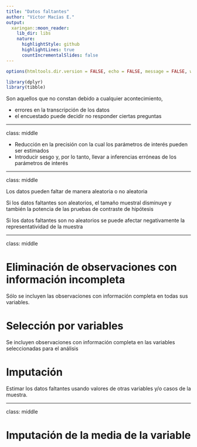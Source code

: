 ```yaml
---
title: "Datos faltantes"
author: "Víctor Macías E."
output:
  xaringan::moon_reader:
    lib_dir: libs
    nature:
      highlightStyle: github
      highlightLines: true
      countIncrementalSlides: false
---
```


```r
options(htmltools.dir.version = FALSE, echo = FALSE, message = FALSE, warning = FALSE)
```

```r
library(dplyr)
library(tibble)
```


Son aquellos que no constan debido a cualquier acontecimiento, 

- errores en la transcripción de los datos
- el encuestado puede decidir no responder ciertas preguntas 

---

class: middle

- Reducción en la precisión con la cual los parámetros de interés pueden ser estimados
- Introducir sesgo y, por lo tanto, llevar a inferencias erróneas de los parámetros de interés

---

class: middle

Los datos pueden faltar de manera aleatoria o no aleatoria

Si los datos faltantes son aleatorios, el tamaño muestral disminuye y también la potencia de las pruebas de contraste de hipótesis

Si los datos faltantes son no aleatorios se puede afectar negativamente la representatividad de la muestra


---

class: middle

# Eliminación de observaciones con información incompleta

Sólo se incluyen las observaciones con información completa en todas sus variables. 

# Selección por variables

Se incluyen observaciones con información completa en las variables seleccionadas para el análisis

# Imputación

Estimar los datos faltantes usando valores de otras variables y/o casos de la muestra.


---

class: middle

# Imputación de la media de la variable
